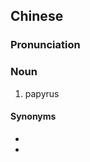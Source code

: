 {{also|纸莎草}}
==Chinese==
{{zh-forms|s=纸莎草}}

===Pronunciation===
{{zh-pron
|m=zhǐsuōcǎo
|c=zi2 so1 cou2
|cat=n
}}

===Noun===
{{zh-noun}}

# papyrus {{gloss|plant in the sedge family}}

====Synonyms====
* {{zh-l|紙草}}
* {{zh-l|莎草}}

{{zh-cat|Botany}}